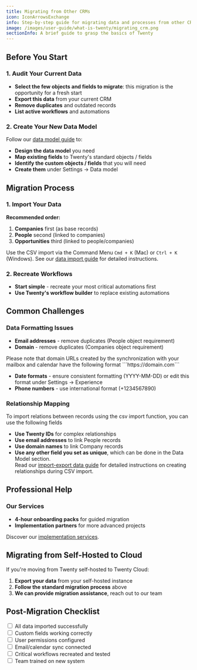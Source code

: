 ```yaml
---
title: Migrating from Other CRMs
icon: IconArrowsExchange
info: Step-by-step guide for migrating data and processes from other CRM systems to Twenty.
image: /images/user-guide/what-is-twenty/migrating_crm.png
sectionInfo: A brief guide to grasp the basics of Twenty
---
```


## Before You Start

### 1. Audit Your Current Data
- **Select the few objects and fields to migrate**: this migration is the opportunity for a fresh start
- **Export this data** from your current CRM
- **Remove duplicates** and outdated records
- **List active workflows** and automations

### 2. Create Your New Data Model
Follow our [data model guide](/user-guide/section/data-model/customize-your-data-model) to:
- **Design the data model** you need
- **Map existing fields** to Twenty's standard objects / fields
- **Identify the custom objects / fields** that you will need
- **Create them** under Settings → Data model

## Migration Process

### 1. Import Your Data
**Recommended order:**
1. **Companies** first (as base records)
2. **People** second (linked to companies)
3. **Opportunities** third (linked to people/companies)

Use the CSV import via the Command Menu  `Cmd + K` (Mac) or `Ctrl + K` (Windows). See our [data import guide](/user-guide/section/getting-started/import-export-data) for detailed instructions.

### 2. Recreate Workflows
- **Start simple** - recreate your most critical automations first
- **Use Twenty's workflow builder** to replace existing automations

## Common Challenges

### Data Formatting Issues
- **Email addresses** - remove duplicates (People object requirement)
- **Domain** - remove duplicates (Companies object requirement)
<ArticleWarning>
Please note that domain URLs created by the synchronization with your mailbox and calendar have the following format ```https://domain.com```
</ArticleWarning>

- **Date formats** - ensure consistent formatting (YYYY-MM-DD) or edit this format under Settings → Experience
- **Phone numbers** - use international format (+1234567890) 

### Relationship Mapping
To import relations between records using the csv import function, you can use the following fields
- **Use Twenty IDs** for complex relationships
- **Use email addresses** to link People records
- **Use domain names** to link Company records
- **Use any other field you set as unique**, which can be done in the Data Model section.  
Read our [import-export data guide](/user-guide/section/getting-started/import-export-data) for detailed instructions on creating relationships during CSV import.

## Professional Help
### Our Services
- **4-hour onboarding packs** for guided migration
- **Implementation partners** for more advanced projects

Discover our [implementation services](/user-guide/section/getting-started/implementation-services).

## Migrating from Self-Hosted to Cloud 

If you're moving from Twenty self-hosted to Twenty Cloud:
1. **Export your data** from your self-hosted instance
2. **Follow the standard migration process** above
3. **We can provide migration assistance**, reach out to our team

## Post-Migration Checklist

<input type="checkbox" /> All data imported successfully  
<input type="checkbox" /> Custom fields working correctly  
<input type="checkbox" /> User permissions configured  
<input type="checkbox" /> Email/calendar sync connected  
<input type="checkbox" /> Critical workflows recreated and tested  
<input type="checkbox" /> Team trained on new system  

<ArticleEditContent></ArticleEditContent>
